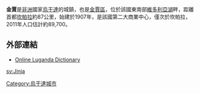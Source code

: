 {{Expand|time=2013-02-15T03:49:33+00:00 }}
{{Infobox settlement
<!--See the Table at Infobox Settlement for all fields and descriptions of usage-->
<!-- Basic info  ---------------->
|official_name          = 金賈
|other_name             =
|native_name            =  <!-- for cities whose native name is not in English -->
|nickname               =
|settlement_type        = <!--For Town or Village (Leave blank for the default City)-->
|motto                  =
<!-- images and maps  ----------->
|image_skyline          = Jinja PICT0177.JPG
|image Jinja city       =
|imagesize              =
|image_caption          =
|image_flag             =
|flag_size              =
|image_seal             =
|seal_size              =
|image_shield           =
|shield_size            =
|image_blank_emblem     =
|blank_emblem_type      =
|blank_emblem_size      =
|image_map              =
|mapsize                =
|map_caption            =
|image_map1             =
|mapsize1               =
|map_caption1           =
|image_dot_map          =
|dot_mapsize            =
|dot_map_caption        =
|dot_x =  |dot_y =
|pushpin_map            = Uganda<!-- the name of a location map as per http://en.wikipedia.org/wiki/Template:Location_map -->
|pushpin_label_position =bottom
|pushpin_map_caption    =
<!-- Location ------------------>
|coordinates_region     = UG
|subdivision_type       = 國家
|subdivision_name       = {{flag|Uganda}}
|subdivision_type1      = 區
|subdivision_name1      = [[金賈區|金賈區]]
|subdivision_type2      = 
|subdivision_name2      = 
|subdivision_type3      = 
|subdivision_name3      = 
|subdivision_type4      =
|subdivision_name4      =
<!-- Politics ----------------->
|government_footnotes   =
|government_type        =
|leader_title           = 
|leader_name            = 
|leader_title1          =  <!-- for places with, say, both a mayor and a city manager -->
|leader_name1           =
|leader_title2          =
|leader_name2           =
|leader_title3          =
|leader_name3           =
|leader_title4          =
|leader_name4           =
|established_title      =  <!-- Settled -->
|established_date       =
|established_title2     =  <!-- Incorporated (town) -->
|established_date2      =
|established_title3     =  <!-- Incorporated (city) -->
|established_date3      =
<!-- Area    --------------------->
|area_magnitude         =
|unit_pref                =Imperial <!--Enter: Imperial, if Imperial (metric) is desired-->
|area_footnotes           =
|area_total_km2           = <!-- ALL fields dealing with a measurements are subject to automatic unit conversion-->
|area_land_km2            = <!--See table @ Template:Infobox Settlement for details on automatic unit conversion-->
|area_water_km2           =
|area_total_sq_mi         =
|area_land_sq_mi          =
|area_water_sq_mi         =
|area_water_percent       =
|area_urban_km2           =
|area_urban_sq_mi         =
|area_metro_km2           =
|area_metro_sq_mi         =
|area_blank1_title        =
|area_blank1_km2          =
|area_blank1_sq_mi        =
<!-- Population   ----------------------->
|population_as_of               =2011
|population_footnotes           =
|population_note                =
|population_total               = 89700
|population_density_km2         =
|population_density_sq_mi       =
|population_metro               =
|population_density_metro_km2   =
|population_density_metro_sq_mi =
|population_urban               =
|population_density_urban_km2   =
|population_density_urban_sq_mi =
|population_blank1_title        =Ethnicities
|population_blank1              =
|population_blank2_title        =Religions
|population_blank2              =
|population_density_blank1_km2 =
|population_density_blank1_sq_mi =
<!-- General information  --------------->
|timezone               =
|utc_offset             =
|timezone_DST           =
|utc_offset_DST         =
|latd=0|latm=25|lats=28 |latNS=N
|longd=33|longm=12|longs=15 |longEW=E
|elevation_footnotes    =  <!--for references: use <ref> tags-->
|elevation_m            =
|elevation_ft           =
<!-- Area/postal codes & others -------->
|postal_code_type       =  <!-- enter ZIP code, Postcode, Post code, Postal code... -->
|postal_code            =
|area_code              =
|blank_name             =
|blank_info             =
|blank1_name            =
|blank1_info            =
|website                =
|footnotes              =
}}

'''金賈'''是[[非洲|非洲]]國家[[烏干達|烏干達]]的城鎮，也是[[金賈區|金賈區]]，位於該國東南部[[維多利亞湖|維多利亞湖]]畔，距離首都[[坎帕拉|坎帕拉]]約87公里，始建於1907年，是該國第二大商業中心，僅次於坎帕拉，2011年人口估計約89,700。

==外部連結==
* [https://web.archive.org/web/20080122111606/http://www.gandaancestry.com/dictionary/dictionary.php Online Luganda Dictionary]

{{coord|0|25|28|N|33|12|15|E|display=title}}

{{Authority control}}
[[Category:烏干達城市|Category:烏干達城市]]

[[sv:Jinja|sv:Jinja]]